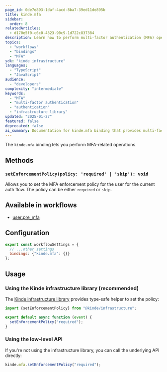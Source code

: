 ```yaml
---
page_id: 0de7e893-1daf-4acd-8ba7-39ed11de895b
title: kinde.mfa
sidebar:
  order: 8
relatedArticles:
  - d170e5f0-c6c0-4323-90c9-1d722c837384
description: Learn how to perform multi-factor authentication (MFA) operations in workflows using the kinde.mfa binding, including setting enforcement policies for authentication flows.
topics:
  - "workflows"
  - "bindings"
  - "MFA"
sdk: "kinde infrastructure"
languages:
  - "TypeScript"
  - "JavaScript"
audience:
  - "developers"
complexity: "intermediate"
keywords:
  - "MFA"
  - "multi-factor authentication"
  - "authentication"
  - "infrastructure library"
updated: "2025-01-27"
featured: false
deprecated: false
ai_summary: Documentation for kinde.mfa binding that provides multi-factor authentication capabilities within workflow contexts.
---
```


The `kinde.mfa` binding lets you perform MFA-related operations.

## Methods

### `setEnforcementPolicy(policy: 'required' | 'skip'): void`

Allows you to set the MFA enforcement policy for the user for the current auth flow. The policy can be either `required` or `skip`.

## Available in workflows

- [user:pre_mfa](/workflows/example-workflows/pre-mfa-workflow/)

## Configuration

```js
export const workflowSettings = {
  // ...other settings
  bindings: {"kinde.mfa": {}}
};
```

## Usage

### Using the Kinde infrastructure library (recommended)

The [Kinde infrastructure library](https://github.com/kinde-oss/infrastructure) provides type-safe helper to set the policy:

```js
import {setEnforcementPolicy} from "@kinde/infrastructure";

export default async function (event) {
  setEnforcementPolicy("required");
}
```

### Using the low-level API

If you're not using the infrastructure library, you can call the underlying API directly:

```js
kinde.mfa.setEnforcementPolicy("required");
```
